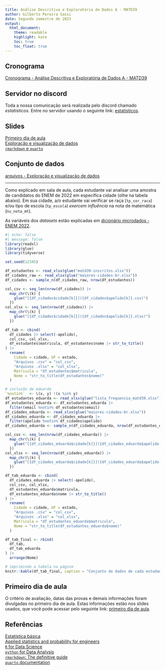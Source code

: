 ```yaml
---
title: Análise Descritiva e Exploratória de Dados A - MATD39
author: Gilberto Pereira Sassi
date: Segundo semestre de 2023
output:
  html_document:
    theme: readable
    highlight: kate
    toc: true
    toc_float: true
---
```


## Cronograma

[Cronograma - Análise Descritiva e Exploratória de Dados A - MATD39](cronograma-matd39.xlsx)

## Servidor no discord

Toda a nossa comunicação será realizada pelo discord chamado _estatísticos_. Entre no servidor usando o seguinte link: [estatísticos](https://discord.gg/48u3s5JcrA).

## Slides

[Primeiro dia de aula](primeiro-dia-matd39.pdf){target="_blank"}<br>
[Exploração e visualização de dados](exploracao-visualizacao.pdf){target="_blank"}<br>
[`rmarkdown` e `quarto`](rmarkdown-quarto.pdf){target="_blank"}

## Conjunto de dados

[arquivos - Exploração e visualização de dados](arquivos.zip)

---

Como explicado em sala de aula, cada estudante vai analisar uma amostra de candidatos do ENEM de 2022 em específica cidade (olhe na tabela abaixo). Em sua cidade, a/o estudante vai verificar se raça (`tp_cor_raca`) e/ou tipo de escola (`tp_escola`) _exercem influência_ na nota de matemática (`nu_nota_mt`).

As variáveis dos _datasets_ estão explicadas em [dicionário microdados - ENEM 2022](dicionario_enem_2022.xlsx).

```r
#| echo: false
#| message: false
library(readxl)
library(glue)
library(tidyverse)

set.seed(12345)

df_estudantes <- read_xlsx(glue("matd39-inscritos.xlsx"))
df_cidades_raw <- read_xlsx(glue("maiores-cidades-br.xlsx"))
df_cidades <- sample_n(df_cidades_raw, nrow(df_estudantes))

col_csv <- seq_len(nrow(df_cidades)) |>
  map_chr(\(k) {
    glue("[{df_cidades$cidade[k]}]({df_cidades$apelido[k]}.csv)")
  })
col_xlsx <- seq_len(nrow(df_cidades)) |>
  map_chr(\(k) {
    glue("[{df_cidades$cidade[k]}]({df_cidades$apelido[k]}.xlsx)")
  })

df_tab <- cbind(
  df_cidades |> select(-apelido),
  col_csv, col_xlsx,
  df_estudantes$matricula, df_estudantes$nome |> str_to_title()
) |>
  rename(
    Cidade = cidade, UF = estado,
    "Arquivos .csv" = "col_csv",
    "Arquivos .xlsx" = "col_xlsx",
    Matricula = "df_estudantes$matricula",
    Nome = "str_to_title(df_estudantes$nome)"
  )

# inclusão de eduarda
`%notin%`  <- \(x, y) !(x %in% y)
df_estudantes_eduarda <- read_xlsx(glue("lista_frequencia_matd39.xlsx"))
df_estudantes_eduarda <- df_estudantes_eduarda |>
  filter(email %notin% df_estudantes$email)
df_cidades_eduarda <- read_xlsx(glue("maiores-cidades-br.xlsx"))
df_cidades_eduarda <- df_cidades_eduarda |>
  filter(apelido %notin% df_cidades$apelido)
df_cidades_eduarda <- sample_n(df_cidades_eduarda, nrow(df_estudantes_eduarda))

col_csv <- seq_len(nrow(df_cidades_eduarda)) |>
  map_chr(\(k) {
    glue("[{df_cidades_eduarda$cidade[k]}]({df_cidades_eduarda$apelido[k]}.csv)")
  })
col_xlsx <- seq_len(nrow(df_cidades_eduarda)) |>
  map_chr(\(k) {
    glue("[{df_cidades_eduarda$cidade[k]}]({df_cidades_eduarda$apelido[k]}.xlsx)")
  })

df_tab_eduarda <- cbind(
  df_cidades_eduarda |> select(-apelido),
  col_csv, col_xlsx,
  df_estudantes_eduarda$matricula,
  df_estudantes_eduarda$nome |> str_to_title()
) |>
  rename(
    Cidade = cidade, UF = estado,
    "Arquivos .csv" = "col_csv",
    "Arquivos .xlsx" = "col_xlsx",
    Matricula = "df_estudantes_eduarda$matricula",
    Nome = "str_to_title(df_estudantes_eduarda$nome)"
  )

df_tab_final <- rbind(
  df_tab,
  df_tab_eduarda
) |>
  arrange(Nome)

# imprimindo a tabela na página
knitr::kable(df_tab_final, caption = "Conjunto de dados de cada estudante com amostras de candidatos do ENEM 2022 para cidades do Brasil.")
```

## Primeiro dia de aula

O critério de avaliação, datas das provas e demais informações foram divulgadas no primeiro dia de aula. Estas informações estão nos slides usados, que você pode acessar pelo seguinte link: [primeiro dia de aula](primeiro-dia-matd39.pdf){target="_blank"}.

## Referências

[Estatística básica](estatistica-basica-bussab-morettin.pdf){target="_blank"}<br>
[Applied statistics and probability for engineers](applied-statistics-montgomery.pdf){target="_blank"}<br>
[`R` for Data Science](https://r4ds.hadley.nz/){target="_blank"}<br>
[`python` for Data Analysis](https://wesmckinney.com/book/){target="_blank"}<br>
[`rmarkdown`: The definitive guide](https://bookdown.org/yihui/rmarkdown/){target="_blank"}<br>
[`quarto` documentation](https://quarto.org/docs/guide/){target="_blank"}